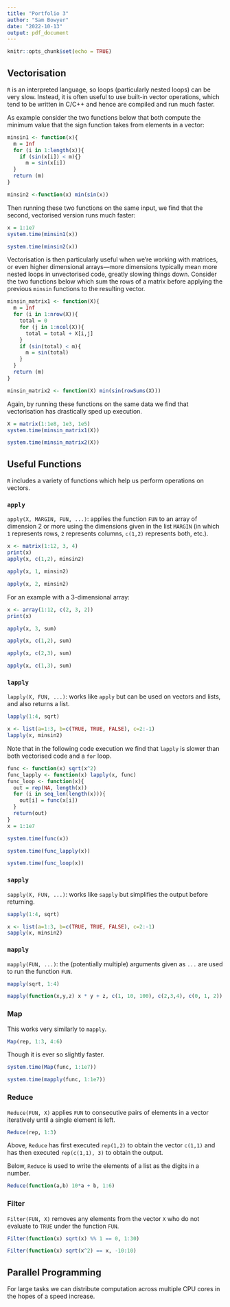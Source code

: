 ```yaml
---
title: "Portfolio 3"
author: "Sam Bowyer"
date: "2022-10-13"
output: pdf_document
---
```


```r
knitr::opts_chunk$set(echo = TRUE)
```

## Vectorisation

`R` is an interpreted language, so loops (particularly nested loops) can be very slow. Instead, it is often useful to use built-in vector operations, which tend to be written in C/C++ and hence are compiled and run much faster.

As example consider the two functions below that both compute the minimum value that the sign function takes from elements in a vector:

```r
minsin1 <- function(x){
  m = Inf
  for (i in 1:length(x)){
    if (sin(x[i]) < m){}
      m = sin(x[i])
  }
  return (m)
}

minsin2 <-function(x) min(sin(x))
```

Then running these two functions on the same input, we find that the second, vectorised version runs much faster:

```r
x = 1:1e7
system.time(minsin1(x))
```

```r
system.time(minsin2(x))
```

Vectorisation is then particularly useful when we're working with matrices, or even higher dimensional arrays---more dimensions typically mean more nested loops in unvectorised code, greatly slowing things down. Consider the two functions below which sum the rows of a matrix before applying the previous `minsin` functions to the resulting vector.

```r
minsin_matrix1 <- function(X){
  m = Inf
  for (i in 1:nrow(X)){
    total = 0
    for (j in 1:ncol(X)){
      total = total + X[i,j]
    }
    if (sin(total) < m){
      m = sin(total)
    }
  }
  return (m)
}

minsin_matrix2 <- function(X) min(sin(rowSums(X)))
```

Again, by running these functions on the same data we find that vectorisation has drastically sped up execution.

```r
X = matrix(1:1e8, 1e3, 1e5)
system.time(minsin_matrix1(X))
```

```r
system.time(minsin_matrix2(X))
```

## Useful Functions

`R` includes a variety of functions which help us perform operations on vectors.

### `apply`

`apply(X, MARGIN, FUN, ...)`: applies the function `FUN` to an array of dimension 2 or more using the dimensions given in the list `MARGIN` (in which `1` represents rows, `2` represents columns, `c(1,2)` represents both, etc.).

```r
x <- matrix(1:12, 3, 4)
print(x)
apply(x, c(1,2), minsin2)
```

```r
apply(x, 1, minsin2)
```

```r
apply(x, 2, minsin2)
```

For an example with a 3-dimensional array:

```r
x <- array(1:12, c(2, 3, 2))
print(x)
```

```r
apply(x, 3, sum)
```

```r
apply(x, c(1,2), sum)
```

```r
apply(x, c(2,3), sum)
```

```r
apply(x, c(1,3), sum)
```

### `lapply`

`lapply(X, FUN, ...)`: works like `apply` but can be used on vectors and lists, and also returns a list.

```r
lapply(1:4, sqrt)
```

```r
x <- list(a=1:3, b=c(TRUE, TRUE, FALSE), c=2:-1)
lapply(x, minsin2)
```

Note that in the following code execution we find that `lapply` is slower than both vectorised code and a `for` loop.

```r
func <- function(x) sqrt(x^2)
func_lapply <- function(x) lapply(x, func)
func_loop <- function(x){
  out = rep(NA, length(x))
  for (i in seq_len(length(x))){
    out[i] = func(x[i])
  }
  return(out)
}
x = 1:1e7
```

```r
system.time(func(x))
```

```r
system.time(func_lapply(x))
```

```r
system.time(func_loop(x))
```

### `sapply`

`sapply(X, FUN, ...)`: works like `sapply` but simplifies the output before returning.

```r
sapply(1:4, sqrt)
```

```r
x <- list(a=1:3, b=c(TRUE, TRUE, FALSE), c=2:-1)
sapply(x, minsin2)
```

### `mapply`

`mapply(FUN, ...)`: the (potentially multiple) arguments given as `...` are used to run the function `FUN`.

```r
mapply(sqrt, 1:4)
```

```r
mapply(function(x,y,z) x * y + z, c(1, 10, 100), c(2,3,4), c(0, 1, 2))
```


### Map
This works very similarly to `mapply`.
```r
Map(rep, 1:3, 4:6)
```
Though it is ever so slightly faster.
```r
system.time(Map(func, 1:1e7))
```
```r
system.time(mapply(func, 1:1e7))
```

### Reduce
`Reduce(FUN, X)` applies `FUN` to consecutive pairs of elements in a vector iteratively until a single element is left.
```r
Reduce(rep, 1:3)
```
Above, `Reduce` has first executed `rep(1,2)` to obtain the vector `c(1,1)` and has then executed `rep(c(1,1), 3)` to obtain the output.

Below, `Reduce` is used to write the elements of a list as the digits in a number.
```r
Reduce(function(a,b) 10*a + b, 1:6)
```

### Filter
`Filter(FUN, X)` removes any elements from the vector `X` who do not evaluate to `TRUE` under the function `FUN`.
```r
Filter(function(x) sqrt(x) %% 1 == 0, 1:30)
```
```r
Filter(function(x) sqrt(x^2) == x, -10:10)
```

## Parallel Programming
For large tasks we can distribute computation across multiple CPU cores in the hopes of a speed increase.